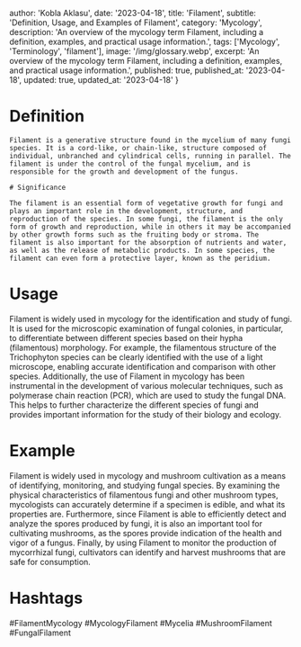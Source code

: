 
  author: 'Kobla Aklasu',
  date: '2023-04-18',
  title: 'Filament',
  subtitle: 'Definition, Usage, and Examples of Filament',
  category: 'Mycology',
  description: 'An overview of the mycology term Filament, including a definition, examples, and practical usage information.',
  tags: ['Mycology', 'Terminology', 'filament'],
  image: '/img/glossary.webp',
  excerpt: 'An overview of the mycology term Filament, including a definition, examples, and practical usage information.',
  published: true,
  published_at: '2023-04-18',
  updated: true,
  updated_at: '2023-04-18'
}




# Definition
    
    Filament is a generative structure found in the mycelium of many fungi species. It is a cord-like, or chain-like, structure composed of individual, unbranched and cylindrical cells, running in parallel. The filament is under the control of the fungal mycelium, and is responsible for the growth and development of the fungus.
    
    # Significance
    
    The filament is an essential form of vegetative growth for fungi and plays an important role in the development, structure, and reproduction of the species. In some fungi, the filament is the only form of growth and reproduction, while in others it may be accompanied by other growth forms such as the fruiting body or stroma. The filament is also important for the absorption of nutrients and water, as well as the release of metabolic products. In some species, the filament can even form a protective layer, known as the peridium.

# Usage

Filament is widely used in mycology for the identification and study of fungi. It is used for the microscopic examination of fungal colonies, in particular, to differentiate between different species based on their hypha (filamentous) morphology. For example, the filamentous structure of the Trichophyton species can be clearly identified with the use of a light microscope, enabling accurate identification and comparison with other species. Additionally, the use of Filament in mycology has been instrumental in the development of various molecular techniques, such as polymerase chain reaction (PCR), which are used to study the fungal DNA. This helps to further characterize the different species of fungi and provides important information for the study of their biology and ecology.

# Example

Filament is widely used in mycology and mushroom cultivation as a means of identifying, monitoring, and studying fungal species. By examining the physical characteristics of filamentous fungi and other mushroom types, mycologists can accurately determine if a specimen is edible, and what its properties are. Furthermore, since Filament is able to efficiently detect and analyze the spores produced by fungi, it is also an important tool for cultivating mushrooms, as the spores provide indication of the health and vigor of a fungus. Finally, by using Filament to monitor the production of mycorrhizal fungi, cultivators can identify and harvest mushrooms that are safe for consumption.

# Hashtags

#FilamentMycology #MycologyFilament #Mycelia #MushroomFilament #FungalFilament

